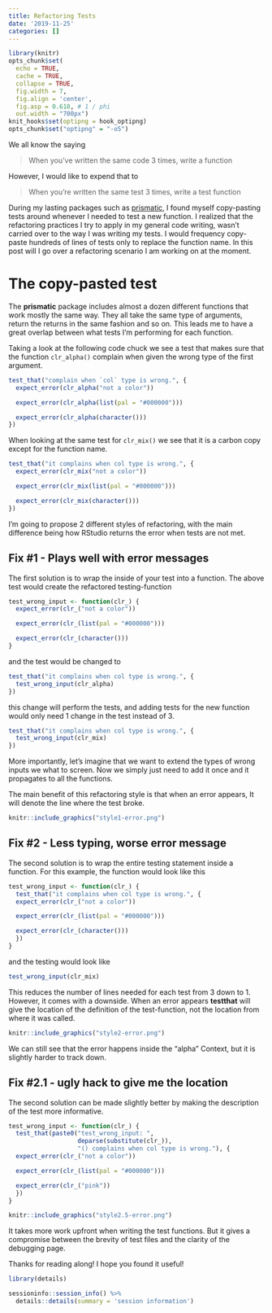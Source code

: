 ```yaml
---
title: Refactoring Tests
date: '2019-11-25'
categories: []
---
```


```r
library(knitr)
opts_chunk$set(
  echo = TRUE,
  cache = TRUE,
  collapse = TRUE,
  fig.width = 7, 
  fig.align = 'center',
  fig.asp = 0.618, # 1 / phi
  out.width = "700px")
knit_hooks$set(optipng = hook_optipng)
opts_chunk$set("optipng" = "-o5")
```

We all know the saying 

> When you’ve written the same code 3 times, write a function

However, I would like to expend that to

> When you're written the same test 3 times, write a test function

During my lasting packages such as [prismatic](https://github.com/EmilHvitfeldt/prismatic),
I found myself copy-pasting tests around whenever I needed to test a new function.
I realized that the refactoring practices I try to apply in my general code writing,
wasn't carried over to the way I was writing my tests. 
I would frequency copy-paste hundreds of lines of tests only to replace the function name.
In this post will I go over a refactoring scenario I am working on at the moment. 

# The copy-pasted test

The **prismatic** package includes almost a dozen different functions that work mostly the same way.
They all take the same type of arguments, return the returns in the same fashion and so on.
This leads me to have a great overlap between what tests I'm performing for each function.

Taking a look at the following code chuck we see a test that makes sure that the function `clr_alpha()` complain when given the wrong type of the first argument.

```r
test_that("complain when `col` type is wrong.", {
  expect_error(clr_alpha("not a color"))

  expect_error(clr_alpha(list(pal = "#000000")))

  expect_error(clr_alpha(character()))
})
```

When looking at the same test for `clr_mix()` we see that it is a carbon copy except for the function name.

```r
test_that("it complains when col type is wrong.", {
  expect_error(clr_mix("not a color"))

  expect_error(clr_mix(list(pal = "#000000")))

  expect_error(clr_mix(character()))
})
```

I'm going to propose 2 different styles of refactoring, 
with the main difference being how RStudio returns the error when tests are not met.

## Fix #1 - Plays well with error messages

The first solution is to wrap the inside of your test into a function.
The above test would create the refactored testing-function

```r
test_wrong_input <- function(clr_) {
  expect_error(clr_("not a color"))

  expect_error(clr_(list(pal = "#000000")))

  expect_error(clr_(character()))
}
```

and the test would be changed to

```r
test_that("it complains when col type is wrong.", {
  test_wrong_input(clr_alpha)
})
```

this change will perform the tests,
and adding tests for the new function would only need 1 change in the test instead of 3.

```r
test_that("it complains when col type is wrong.", {
  test_wrong_input(clr_mix)
})
```

More importantly, let's imagine that we want to extend the types of wrong inputs we what to screen.
Now we simply just need to add it once and it propagates to all the functions.

The main benefit of this refactoring style is that when an error appears,
It will denote the line where the test broke.

```r
knitr::include_graphics("style1-error.png")
```

## Fix #2 - Less typing, worse error message

The second solution is to wrap the entire testing statement inside a function.
For this example, the function would look like this

```r
test_wrong_input <- function(clr_) {
  test_that("it complains when col type is wrong.", {
  expect_error(clr_("not a color"))

  expect_error(clr_(list(pal = "#000000")))

  expect_error(clr_(character()))
  })
}
```

and the testing would look like

```r
test_wrong_input(clr_mix)
```

This reduces the number of lines needed for each test from 3 down to 1.
However, it comes with a downside. 
When an error appears **testthat** will give the location of the definition of the test-function,
not the location from where it was called.

```r
knitr::include_graphics("style2-error.png")
```
We can still see that the error happens inside the "alpha" Context,
but it is slightly harder to track down.

## Fix #2.1 - ugly hack to give me the location

The second solution can be made slightly better by making the description of the test more informative.

```r
test_wrong_input <- function(clr_) {
  test_that(paste0("test_wrong_input: ",
                   deparse(substitute(clr_)),
                   "() complains when col type is wrong."), {
  expect_error(clr_("not a color"))

  expect_error(clr_(list(pal = "#000000")))

  expect_error(clr_("pink"))
  })
}
```

```r
knitr::include_graphics("style2.5-error.png")
```

It takes more work upfront when writing the test functions.
But it gives a compromise between the brevity of test files and the clarity of the debugging page.

Thanks for reading along! I hope you found it useful!

```r
library(details) 

sessioninfo::session_info() %>%
  details::details(summary = 'session information')
```
